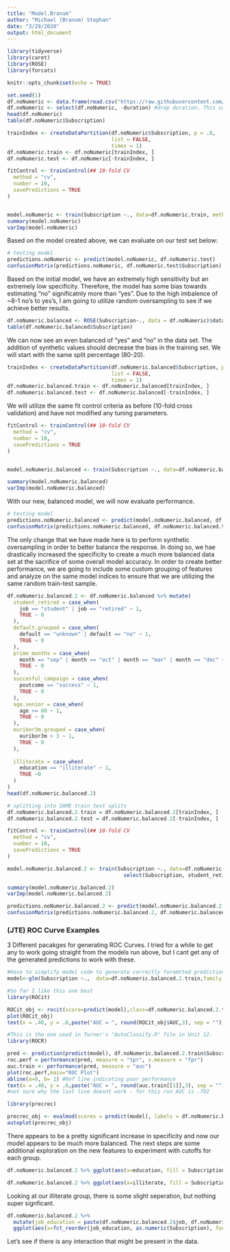 ```yaml
---
title: "Model.Branum"
author: "Michael (Branum) Stephan"
date: "3/29/2020"
output: html_document
---
```


```r
library(tidyverse)
library(caret)
library(ROSE)
library(forcats)
```

```r
knitr::opts_chunk$set(echo = TRUE)
```

```r
set.seed(1)
df.noNumeric <- data.frame(read.csv("https://raw.githubusercontent.com/JaclynCoate/6372_Project_2/master/Data/bank-model input-no continuous.csv"))
df.noNumeric <- select(df.noNumeric, -duration) #drop duration. This variable cannot be determined before the call is made so it cannot be included in models. 
head(df.noNumeric)
table(df.noNumeric$Subscription)
```

```r
trainIndex <- createDataPartition(df.noNumeric$Subscription, p = .8, 
                                  list = FALSE, 
                                  times = 1)
df.noNumeric.train <- df.noNumeric[trainIndex, ]
df.noNumeric.test <- df.noNumeric[-trainIndex, ]
```

```r
fitControl <- trainControl(## 10-fold CV
  method = "cv",
  number = 10,
  savePredictions = TRUE
)


model.noNumeric <- train(Subscription ~., data=df.noNumeric.train, method="glm", family=binomial(), trControl=fitControl)
summary(model.noNumeric)
varImp(model.noNumeric)
```
Based on the model created above, we can evaluate on our test set below: 
```r
# testing model
predictions.noNumeric <- predict(model.noNumeric, df.noNumeric.test)
confusionMatrix(predictions.noNumeric, df.noNumeric.test$Subscription)
```
Based on the initial model, we have an extremely high sensitivity but an extremely low specificity. Therefore, the model has some bias towards estimating "no" significatnly more than "yes". Due to the high imbalence of ~8-1 no's to yes's, I am going to utilize random oversampling to see if we achieve better results.

```r
df.noNumeric.balanced <- ROSE(Subscription~., data = df.noNumeric)$data
table(df.noNumeric.balanced$Subscription)
```
We can now see an even balanced of "yes" and "no" in the data set. The addition of synthetic values should decrease the bias in the training set. We will start with the same split percentage (80-20). 

```r
trainIndex <- createDataPartition(df.noNumeric.balanced$Subscription, p = .8, 
                                  list = FALSE, 
                                  times = 1)
df.noNumeric.balanced.train <- df.noNumeric.balanced[trainIndex, ]
df.noNumeric.balanced.test <- df.noNumeric.balanced[-trainIndex, ]
```

We will utilize the same fit control criteria as before (10-fold cross validation) and have not modified any tuning parameters.

```r
fitControl <- trainControl(## 10-fold CV
  method = "cv",
  number = 10,
  savePredictions = TRUE
)


model.noNumeric.balanced <- train(Subscription ~., data=df.noNumeric.balanced.train, method="glm", family=binomial(), trControl=fitControl)

summary(model.noNumeric.balanced)
varImp(model.noNumeric.balanced)
```
With our new, balanced model, we will now evaluate performance.

```r
# testing model
predictions.noNumeric.balanced <- predict(model.noNumeric.balanced, df.noNumeric.balanced.test)
confusionMatrix(predictions.noNumeric.balanced, df.noNumeric.balanced.test$Subscription)
```
The only change that we have made here is to perform synthetic oversampling in order to better balance the response. In doing so, we hae drastically increased the specificity to create a much more balanced data set at the sacrifice of some overall model accuracy. In order to create better performance, we are going to include some custom grouping of features and analyze on the same model indices to ensure that we are utilizing the same random train-test sample.

```r
df.noNumeric.balanced.2 <- df.noNumeric.balanced %>% mutate(
  student_retired = case_when(
    job == "student" | job == "retired" ~ 1,
    TRUE ~ 0
  ),
  default.grouped = case_when(
    default == "unknown" | default == "no" ~ 1,
    TRUE ~ 0
  ),
  prime_months = case_when(
    month == "sep" | month == "oct" | month == "mar" | month == "dec" ~ 1,
    TRUE ~ 0
  ),
  succesful_campaign = case_when(
    poutcome == "success" ~ 1,
    TRUE ~ 0
  ),
  age.senior = case_when(
    age >= 60 ~ 1,
    TRUE ~ 0
  ),
  euribor3m.grouped = case_when(
    euribor3m > 3 ~ 1,
    TRUE ~ 0
  ),
  
  illiterate = case_when(
    education == "illiterate" ~ 1, 
    TRUE ~0
  )
)
head(df.noNumeric.balanced.2)
```
```r
# splitting into SAME train test splits
df.noNumeric.balanced.2.train = df.noNumeric.balanced.2[trainIndex, ]
df.noNumeric.balanced.2.test = df.noNumeric.balanced.2[-trainIndex, ]
```

```r
fitControl <- trainControl(## 10-fold CV
  method = "cv",
  number = 10,
  savePredictions = TRUE
)

model.noNumeric.balanced.2 <- train(Subscription ~., data=df.noNumeric.balanced.2.train %>% 
                                      select(Subscription, student_retired, default.grouped, illiterate, prime_months,                                         succesful_campaign,age.senior, euribor3m.grouped), method="glm", family=binomial(),                                       trControl=fitControl)
```

```r
summary(model.noNumeric.balanced.2)
varImp(model.noNumeric.balanced.2)
```

```r
predictions.noNumeric.balanced.2 <- predict(model.noNumeric.balanced.2, df.noNumeric.balanced.2.test)
confusionMatrix(predictions.noNumeric.balanced.2, df.noNumeric.balanced.2.test$Subscription)
```



### (JTE) ROC Curve Examples

3 Different pacakges for generating ROC Curves. I tried for a while to get any to work going straight from the models run above, but I cant get any of the generated predictions to work with these. 

```r
#Have to simplify model code to generate correctly foramtted predictions for ROC packages. For some reason predictions from CV methods above do not work.
model<-glm(Subscription ~.,  data=df.noNumeric.balanced.2.train,family = "binomial")
```

```r
#So far I like this one best
library(ROCit)

ROCit_obj <- rocit(score=predict(model),class=df.noNumeric.balanced.2.train$Subscription)
plot(ROCit_obj)
text(x = .40, y = .6,paste("AUC = ", round(ROCit_obj$AUC,3), sep = ""))
```

```r
#This is the one used in Turner's "AutoClassify.R" file in Unit 12.
library(ROCR)

pred <- prediction(predict(model), df.noNumeric.balanced.2.train$Subscription)
roc.perf = performance(pred, measure = "tpr", x.measure = "fpr")
auc.train <- performance(pred, measure = "auc")
plot(roc.perf,main="ROC Plot")
abline(a=0, b= 1) #Ref line indicating poor performance
text(x = .40, y = .6,paste("AUC = ", round(auc.train[[1]],3), sep = ""))
#not sure why the last line doesnt work - for this run AUC is .792
```

```r
library(precrec)

precrec_obj <- evalmod(scores = predict(model), labels = df.noNumeric.balanced.2.train$Subscription)
autoplot(precrec_obj)
```



There appears to be a pretty significant increase in specificity and now our model appears to be much more balanced. The next steps are some additional exploration on the new features to experiment with cutoffs for each group.

```r
df.noNumeric.balanced.2 %>% ggplot(aes(x=education, fill = Subscription)) + geom_bar(position = "fill", alpha = 0.9) + coord_flip()

df.noNumeric.balanced.2 %>% ggplot(aes(x=illiterate, fill = Subscription)) + geom_bar(position = "fill", alpha = 0.9) + coord_flip()
```
Looking at our illiterate group, there is some slight seperation, but nothing super signficant.
```r
df.noNumeric.balanced.2 %>% 
  mutate(job_education = paste(df.noNumeric.balanced.2$job, df.noNumeric.balanced.2$education, sep="_")) %>% 
  ggplot(aes(x=fct_reorder(job_education, as.numeric(Subscription), fun = mean))) + geom_bar(position = "fill", alpha = 0.9) + coord_flip() + ggtitle("Profession and Education vs. Subscription")
```
Let's see if there is any interaction that might be present in the data.







